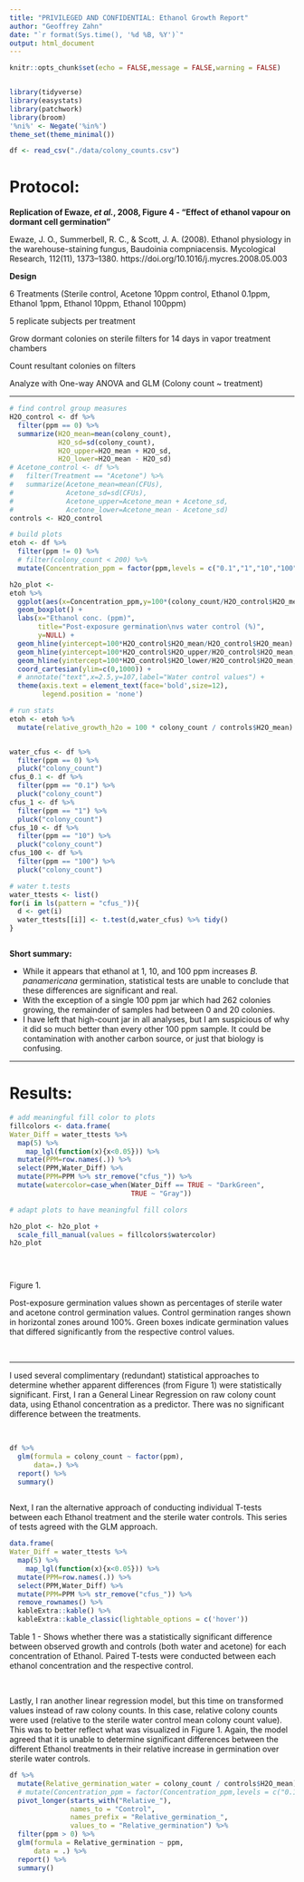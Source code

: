 ```yaml
---
title: "PRIVILEGED AND CONFIDENTIAL: Ethanol Growth Report"
author: "Geoffrey Zahn"
date: "`r format(Sys.time(), '%d %B, %Y')`"
output: html_document
---
```


```r
knitr::opts_chunk$set(echo = FALSE,message = FALSE,warning = FALSE)


library(tidyverse)
library(easystats)
library(patchwork)
library(broom)
'%ni%' <- Negate('%in%')
theme_set(theme_minimal())

df <- read_csv("./data/colony_counts.csv")
```


# **Protocol:**

**Replication of Ewaze, *et al.*, 2008, Figure 4 - "Effect of ethanol vapour on dormant cell germination"**

Ewaze, J. O., Summerbell, R. C., & Scott, J. A. (2008). Ethanol physiology in the warehouse-staining fungus, Baudoinia compniacensis. Mycological Research, 112(11), 1373–1380. https://doi.org/10.1016/j.mycres.2008.05.003

**Design**

6 Treatments (Sterile control, Acetone 10ppm control, Ethanol 0.1ppm, Ethanol 1ppm, Ethanol 10ppm, Ethanol 100ppm)

5 replicate subjects per treatment

Grow dormant colonies on sterile filters for 14 days in vapor treatment chambers

Count resultant colonies on filters

Analyze with One-way ANOVA and GLM (Colony count ~ treatment)

___

```r
# find control group measures
H2O_control <- df %>% 
  filter(ppm == 0) %>% 
  summarize(H2O_mean=mean(colony_count),
            H2O_sd=sd(colony_count),
            H2O_upper=H2O_mean + H2O_sd,
            H2O_lower=H2O_mean - H2O_sd)
# Acetone_control <- df %>% 
#   filter(Treatment == "Acetone") %>% 
#   summarize(Acetone_mean=mean(CFUs),
#             Acetone_sd=sd(CFUs),
#             Acetone_upper=Acetone_mean + Acetone_sd,
#             Acetone_lower=Acetone_mean - Acetone_sd)
controls <- H2O_control
```


```r
# build plots
etoh <- df %>% 
  filter(ppm != 0) %>% 
  # filter(colony_count < 200) %>% 
  mutate(Concentration_ppm = factor(ppm,levels = c("0.1","1","10","100")))

h2o_plot <- 
etoh %>%
  ggplot(aes(x=Concentration_ppm,y=100*(colony_count/H2O_control$H2O_mean),fill=Concentration_ppm)) +
  geom_boxplot() +
  labs(x="Ethanol conc. (ppm)",
       title="Post-exposure germination\nvs water control (%)",
       y=NULL) +
  geom_hline(yintercept=100*H2O_control$H2O_mean/H2O_control$H2O_mean) +
  geom_hline(yintercept=100*H2O_control$H2O_upper/H2O_control$H2O_mean, linetype=2) +
  geom_hline(yintercept=100*H2O_control$H2O_lower/H2O_control$H2O_mean, linetype=2) +
  coord_cartesian(ylim=c(0,1000)) +
  # annotate("text",x=2.5,y=107,label="Water control values") +
  theme(axis.text = element_text(face='bold',size=12),
        legend.position = 'none')

```


```r
# run stats
etoh <- etoh %>% 
  mutate(relative_growth_h2o = 100 * colony_count / controls$H2O_mean)


water_cfus <- df %>% 
  filter(ppm == 0) %>% 
  pluck("colony_count")
cfus_0.1 <- df %>% 
  filter(ppm == "0.1") %>% 
  pluck("colony_count")
cfus_1 <- df %>% 
  filter(ppm == "1") %>% 
  pluck("colony_count")
cfus_10 <- df %>% 
  filter(ppm == "10") %>% 
  pluck("colony_count")
cfus_100 <- df %>% 
  filter(ppm == "100") %>% 
  pluck("colony_count")

# water t.tests
water_ttests <- list()
for(i in ls(pattern = "cfus_")){
  d <- get(i)
  water_ttests[[i]] <- t.test(d,water_cfus) %>% tidy()
}



```

**Short summary:**

  - While it appears that ethanol at 1, 10, and 100 ppm increases *B. panamericana* germination, statistical tests are unable to conclude that these differences are significant and real.
  - With the exception of a single 100 ppm jar which had 262 colonies growing, the remainder of samples had between 0 and 20 colonies.
  - I have left that high-count jar in all analyses, but I am suspicious of why it did so much better than every other 100 ppm sample. It could be contamination with another carbon source, or just that biology is confusing.
  
___

# **Results:**


```r

# add meaningful fill color to plots
fillcolors <- data.frame(
Water_Diff = water_ttests %>% 
  map(5) %>% 
    map_lgl(function(x){x<0.05})) %>% 
  mutate(PPM=row.names(.)) %>% 
  select(PPM,Water_Diff) %>% 
  mutate(PPM=PPM %>% str_remove("cfus_")) %>% 
  mutate(watercolor=case_when(Water_Diff == TRUE ~ "DarkGreen",
                              TRUE ~ "Gray"))

# adapt plots to have meaningful fill colors

h2o_plot <- h2o_plot + 
  scale_fill_manual(values = fillcolors$watercolor)
h2o_plot
  

  


```

Figure 1.

Post-exposure germination values shown as percentages of sterile water and acetone control germination values. Control germination ranges shown in horizontal zones around 100%. Green boxes indicate germination values that differed significantly from the respective control values.

<br>

___

I used several complimentary (redundant) statistical approaches to determine whether apparent differences (from Figure 1) were statistically significant. First, I ran a General Linear Regression on raw colony count data, using Ethanol concentration as a predictor. There was no significant difference between the treatments.


<br>

```r
df %>% 
  glm(formula = colony_count ~ factor(ppm),
      data=.) %>% 
  report() %>% 
  summary()
  

```

Next, I ran the alternative approach of conducting individual T-tests between each Ethanol treatment and the sterile water controls. This series of tests agreed with the GLM approach.

```r

data.frame(
Water_Diff = water_ttests %>% 
  map(5) %>% 
    map_lgl(function(x){x<0.05})) %>% 
  mutate(PPM=row.names(.)) %>% 
  select(PPM,Water_Diff) %>% 
  mutate(PPM=PPM %>% str_remove("cfus_")) %>% 
  remove_rownames() %>% 
  kableExtra::kable() %>% 
  kableExtra::kable_classic(lightable_options = c('hover')) 

```

Table 1 - Shows whether there was a statistically significant difference between observed growth and controls (both water and acetone) for each concentration of Ethanol. Paired T-tests were conducted between each ethanol concentration and the respective control.


<br>

Lastly, I ran another linear regression model, but this time on transformed values instead of raw colony counts. In this case, relative colony counts were used (relative to the sterile water control mean colony count value). This was to better reflect what was visualized in Figure 1. Again, the model agreed that it is unable to determine significant differences between the different Ethanol treatments in their relative increase in germination over sterile water controls.

```r
df %>% 
  mutate(Relative_germination_water = colony_count / controls$H2O_mean) %>% 
  # mutate(Concentration_ppm = factor(Concentration_ppm,levels = c("0.1","1","10","100"))) %>% 
  pivot_longer(starts_with("Relative_"),
               names_to = "Control",
               names_prefix = "Relative_germination_",
               values_to = "Relative_germination") %>% 
  filter(ppm > 0) %>% 
  glm(formula = Relative_germination ~ ppm,
      data = .) %>% 
  report() %>% 
  summary()
  

```